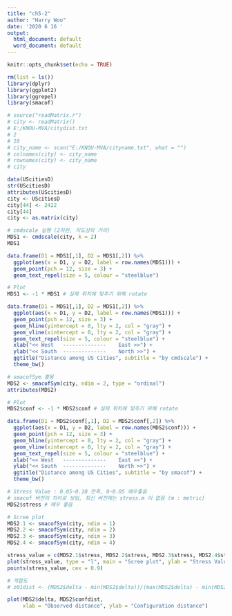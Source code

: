 ```yaml
---
title: "ch5-2"
author: "Harry Woo"
date: '2020 6 16 '
output:
  html_document: default
  word_document: default
---
```


```r
knitr::opts_chunk$set(echo = TRUE)
```

```r
rm(list = ls())
library(dplyr)
library(ggplot2)
library(ggrepel)
library(smacof)
```

```r
# source("readMatrix.r")
# city <- readMatrix()
# E:/KNOU-MVA/citydist.txt
# 2
# 10
# city_name <- scan("E:/KNOU-MVA/cityname.txt", what = "")
# colnames(city) <- city_name
# rownames(city) <- city_name
# city

data(UScitiesD)
str(UScitiesD)
attributes(UScitiesD)
city <- UScitiesD
city[44] <- 2422
city[44]
city <- as.matrix(city)
```

```r
# cmdscale 실행 (2차원, 지도상의 거리)
MDS1 <- cmdscale(city, k = 2)
MDS1
```

```r
data.frame(D1 = MDS1[,1], D2 = MDS1[,2]) %>% 
  ggplot(aes(x = D1, y = D2, label = row.names(MDS1))) + 
  geom_point(pch = 12, size = 3) + 
  geom_text_repel(size = 5, colour = "steelblue")
```

```r
# Plot
MDS1 <- -1 * MDS1 # 실제 위치에 맞추기 위해 rotate

data.frame(D1 = MDS1[,1], D2 = MDS1[,2]) %>% 
  ggplot(aes(x = D1, y = D2, label = row.names(MDS1))) + 
  geom_point(pch = 12, size = 3) + 
  geom_hline(yintercept = 0, lty = 2, col = "gray") +
  geom_vline(xintercept = 0, lty = 2, col = "gray") +
  geom_text_repel(size = 5, colour = "steelblue") +
  xlab("<< West   --------------    East >>") +
  ylab("<< South  --------------    North >>") +
  ggtitle("Distance among US Cities", subtitle = "by cmdscale") +
  theme_bw()
```

```r
# smacofSym 활용
MDS2 <- smacofSym(city, ndim = 2, type = "ordinal")
attributes(MDS2)
```

```r
# Plot
MDS2$conf <- -1 * MDS2$conf # 실제 위치에 맞추기 위해 rotate

data.frame(D1 = MDS2$conf[,1], D2 = MDS2$conf[,2]) %>% 
  ggplot(aes(x = D1, y = D2, label = row.names(MDS2$conf))) + 
  geom_point(pch = 12, size = 3) + 
  geom_hline(yintercept = 0, lty = 2, col = "gray") +
  geom_vline(xintercept = 0, lty = 2, col = "gray") +
  geom_text_repel(size = 5, colour = "steelblue") +
  xlab("<< West   --------------    East >>") +
  ylab("<< South  --------------    North >>") +
  ggtitle("Distance among US Cities", subtitle = "by smacof") +
  theme_bw()
```

```r
# Stress Value : 0.05~0.10 만족, 0~0.05 매우좋음
# smacof 버전의 차이로 보임, 최신 버전에는 stress.m 이 없음 (m : metric)
MDS2$stress # 매우 좋음
```

```r
# Scree plot
MDS2.1 <- smacofSym(city, ndim = 1)
MDS2.2 <- smacofSym(city, ndim = 2)
MDS2.3 <- smacofSym(city, ndim = 3)
MDS2.4 <- smacofSym(city, ndim = 4)

stress_value = c(MDS2.1$stress, MDS2.2$stress, MDS2.3$stress, MDS2.4$stress)
plot(stress_value, type = "l", main = "Scree plot", ylab = "Stress Value")
points(stress_value, cex = 0.9)
```

```r
# 적합도
# z01dist <- (MDS2$delta - min(MDS2$delta))/(max(MDS2$delta) - min(MDS2$delta))

plot(MDS2$delta, MDS2$confdist,
     xlab = "Observed distance", ylab = "Configuration distance")
```
